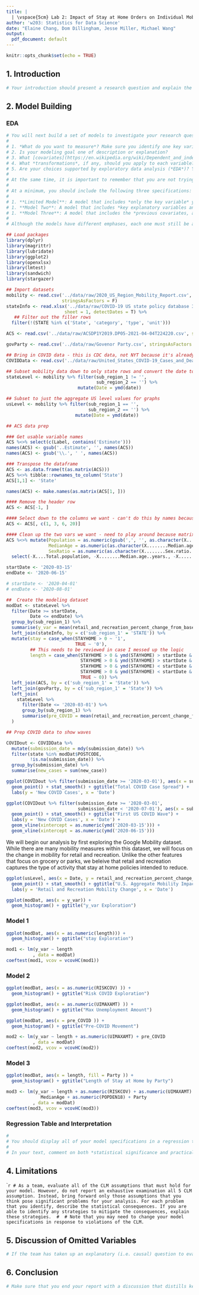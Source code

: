 ```yaml
---
title: |
  | \vspace{5cm} Lab 2: Impact of Stay at Home Orders on Individual Mobility
author: 'w203: Statistics for Data Science'
date: "Elaine Chang, Dom Dillingham, Jesse Miller, Michael Wang"
output:
  pdf_document: default
---
```


\newpage 

```r
knitr::opts_chunk$set(echo = TRUE)
```

## 1. Introduction

```r
# Your introduction should present a research question and explain the concept that you're attempting to measure and how it will be operationalized. This section should pave the way for the body of the report, preparing the reader to understand why the models are constructed the way that they are. It is not enough to simply say "We are looking for policies that help against COVID."  Your introduction must do work for you, focusing the reader on a specific measurement goal, making them care about it, and propelling the narrative forward. This is also good time to put your work into context, discuss cross-cutting issues, and assess the overall appropriateness of the data.
```

## 2. Model Building

### EDA

```r
# You will next build a set of models to investigate your research question, documenting your decisions. Here are some things to keep in mind during your model building process:
# 
# 1. *What do you want to measure*? Make sure you identify one key variable (possibly more in rare cases) that will allow you to derive conclusions relevant to your research question, and include this variables in all model specifications.
# 2. Is your modeling goal one of description or explanation? 
# 3. What [covariates](https://en.wikipedia.org/wiki/Dependent_and_independent_variables#Statistics_synonyms) help you achieve your modeling goals? What covariates are problematic, either due to *collinearity*, or because they will absorb some of a causal effect you want to measure?
# 4. What *transformations*, if any, should you apply to each variable? These transformations might reveal linearities in the data, make your results relevant, or help you meet model assumptions.
# 5. Are your choices supported by exploratory data analysis (*EDA*)? You will likely start with some general EDA to *detect anomalies* (missing values, top-coded variables, etc.). From then on, your EDA should be interspersed with your model building. Use visual tools to *guide* your decisions. You can also leverage statistical *tests* to help assess whether variables, or groups of variables, are improving model fit.
# 
# At the same time, it is important to remember that you are not trying to create one perfect model. You will create several specifications, giving the reader a sense of how robust (or sensitive) your results are to modeling choices, and to show that you're not just cherry-picking the specification that leads to the largest effects.
# 
# At a minimum, you should include the following three specifications:
# 
# 1. **Limited Model**: A model that includes *only the key variable* you want to measure and nothing (or almost nothing) else. This variables might be transformed, as determined by your EDA, but the model should include the absolute minimum number of covariates (perhaps one, or at most two-three, covariates if they are so crucial that it would be unreasonable to omit them). 
# 1. **Model Two**: A model that includes *key explanatory variables and covariates that you believe advance your modeling* goals without introducing too much multicollinearity or causing other issues. This model should strike a balance between accuracy and parsimony and reflect your best understanding of the relationships among key variables.
# 1. **Model Three**: A model that includes the *previous covariates, and many other covariates*, erring on the side of inclusion. A key purpose of this model is to evaluate how parameters of interest change (if at all) when additional, potentially colinear variables are included in the model specification.
# 
# Although the models have different emphases, each one must still be a reasonable choice given your modeling goals.  The idea is to choose models that encircle the space of reasonable modeling choices, and to give an overall understanding of how these choices impact results.
```

```r
## Load packages 
library(dplyr)
library(magrittr)
library(lubridate)
library(ggplot2)
library(openxlsx)
library(lmtest)
library(sandwich)
library(stargazer)

## Import datasets
mobility <- read.csv('../data/raw/2020_US_Region_Mobility_Report.csv',
                     stringsAsFactors = F)
stateInfo <- read.xlsx('../data/raw/COVID-19 US state policy database 3_17_2021.xlsx',
                      sheet = 1, detectDates = T) %>%
   ## Filter out the filler rows
  filter(!(STATE %in% c('State', 'category', 'type', 'unit'))) 

ACS <- read.csv('../data/raw/ACSDP1Y2019.DP05-2021-04-04T224220.csv', stringsAsFactors = F)

govParty <- read.csv('../data/raw/Govenor Party.csv', stringsAsFactors = F)

## Bring in COVID data - this is CDC data, not NYT because it's already incremental and easier to work with
COVIDData <- read.csv('../data/raw/United_States_COVID-19_Cases_and_Deaths_by_State_over_Time.csv', stringsAsFactors = F) 

## Subset mobility data down to only state rows and convert the date to a date
stateLevel <- mobility %>% filter(sub_region_1 != '', 
                                  sub_region_2 == '') %>%
                           mutate(Date = ymd(date))

## Subset to just the aggregate US level values for graphs
usLevel <- mobility %>% filter(sub_region_1 == '', 
                               sub_region_2 == '') %>% 
                          mutate(Date = ymd(date))

## ACS data prep

### Get usable variable names
ACS %<>% select(c(Label, contains('Estimate')))
names(ACS) <- gsub('..Estimate', '', names(ACS))
names(ACS) <- gsub('\\.', ' ', names(ACS))

### Transpose the dataframe
ACS <- as.data.frame(t(as.matrix(ACS)))
ACS %<>% tibble::rownames_to_column('State')
ACS[1,1] <- 'State'

names(ACS) <- make.names(as.matrix(ACS[1, ]))

#### Remove the header row
ACS <- ACS[-1, ] 

#### Select down to the columns we want - can't do this by names because of duplicates
ACS <- ACS[, c(1, 3, 6, 20)]

#### Clean up the two vars we want - need to play around because matrix converts to factors
ACS %<>% mutate(Population = as.numeric(gsub(',', '', as.character(X....Total.population))), 
                MedianAge = as.numeric(as.character(X........Median.age..years.)), 
                SexRatio = as.numeric(as.character(X........Sex.ratio..males.per.100.females.))) %>%
  select(-X....Total.population, -X........Median.age..years., -X........Sex.ratio..males.per.100.females.)

startDate <- '2020-03-15'
endDate <- '2020-06-15'

# startDate <- '2020-04-01'
# endDate <- '2020-08-01'

##  Create the modeling dataset
modDat <- stateLevel %>%
  filter(Date >= startDate,
         Date <= endDate) %>%
  group_by(sub_region_1) %>%
  summarise(y_var = mean(retail_and_recreation_percent_change_from_baseline)) %>%
  left_join(stateInfo, by = c('sub_region_1' = 'STATE')) %>%
  mutate(stay = case_when(STAYHOME > 0 ~ '1',
                          TRUE ~ '0'),
         ## This needs to be reviewed in case I messed up the logic
         length = case_when(STAYHOME > 0 & ymd(STAYHOME) > startDate & ymd(END_STHM) < endDate ~ ymd(END_STHM) - ymd(STAYHOME),
                            STAYHOME > 0 & ymd(STAYHOME) > startDate & ymd(END_STHM) > endDate ~ ymd(endDate) - ymd(STAYHOME),
                            STAYHOME > 0 & ymd(STAYHOME) < startDate & ymd(END_STHM) < endDate ~ ymd(END_STHM) - ymd(startDate),
                            STAYHOME > 0 & ymd(STAYHOME) < startDate & ymd(END_STHM) > endDate ~ ymd(endDate) - ymd(startDate),
                            TRUE ~ 0)) %>% 
  left_join(ACS, by = c('sub_region_1' = 'State')) %>%
  left_join(govParty, by = c('sub_region_1' = 'State')) %>%
  left_join(
    stateLevel %>% 
      filter(Date <= '2020-03-01') %>%
      group_by(sub_region_1) %>%
      summarise(pre_COVID = mean(retail_and_recreation_percent_change_from_baseline))
  )

## Prep COVID data to show waves

COVIDout <- COVIDData %>%
  mutate(submission_date = mdy(submission_date)) %>%
  filter(state %in% modDat$POSTCODE,
         !is.na(submission_date)) %>%
  group_by(submission_date) %>%
  summarise(new_cases = sum(new_case))
```

```r
ggplot(COVIDout %>% filter(submission_date >= '2020-03-01'), aes(x = submission_date, y = new_cases)) +
  geom_point() + stat_smooth() + ggtitle("Total COVID Case Spread") + 
  labs(y = 'New COVID Cases', x = 'Date')
```

```r
ggplot(COVIDout %>% filter(submission_date >= '2020-03-01',
                           submission_date < '2020-07-01'), aes(x = submission_date, y = new_cases)) +
  geom_point() + stat_smooth() + ggtitle("First US COVID Wave") + 
  labs(y = 'New COVID Cases', x = 'Date') + 
  geom_vline(xintercept = as.numeric(ymd('2020-03-15'))) + 
  geom_vline(xintercept = as.numeric(ymd('2020-06-15')))
```

We will begin our analysis by first exploring the Google Mobility dataset. While there are many mobility measures within this dataset, we will focus on the change in mobility for retail and recreation. Unlike the other features that focus on grocery or parks, we beleive that retail and recreation captures the type of activity that stay at home policies intended to reduce. 

```r
ggplot(usLevel, aes(x = Date, y = retail_and_recreation_percent_change_from_baseline)) +
  geom_point() + stat_smooth() + ggtitle("U.S. Aggregate Mobility Impact") + 
  labs(y = 'Retail and Recreation Mobility Change', x = 'Date')
```

```r
ggplot(modDat, aes(x = y_var)) +
  geom_histogram() + ggtitle("y_var Exploration") 
```

### Model  1

```r
ggplot(modDat, aes(x = as.numeric(length))) +
  geom_histogram() + ggtitle("stay Exploration") 
```

```r
mod1 <- lm(y_var ~ length
          , data = modDat)
coeftest(mod1, vcov = vcovHC(mod1))
```



### Model 2

```r
ggplot(modDat, aes(x = as.numeric(RISKCOV) )) +
  geom_histogram() + ggtitle("Risk COVID Exploration") 
```

```r
ggplot(modDat, aes(x = as.numeric(UIMAXAMT) )) +
  geom_histogram() + ggtitle("Max Unemployment Amount") 
```

```r
ggplot(modDat, aes(x = pre_COVID )) +
  geom_histogram() + ggtitle("Pre-COVID Movement") 
```

```r
mod2 <- lm(y_var ~ length + as.numeric(UIMAXAMT) + pre_COVID
          , data = modDat)
coeftest(mod2, vcov = vcovHC(mod2))
```

### Model 3
```r
ggplot(modDat, aes(x = length, fill = Party )) +
  geom_histogram() + ggtitle("Length of Stay at Home by Party") 
```

```r
mod3 <- lm(y_var ~ length + as.numeric(RISKCOV) + as.numeric(UIMAXAMT) + pre_COVID + 
             MedianAge + as.numeric(POPDEN18) + Party
          , data = modDat)
coeftest(mod3, vcov = vcovHC(mod3))
```

### Regression Table and Interpretation
```r
# 
# You should display all of your model specifications in a regression table, using a package like [`stargazer`](https://cran.r-project.org/web/packages/stargazer/vignettes/stargazer.pdf) to format your output. It should be easy for the reader to find the coefficients that represent key effects at the top of the regression table, and scan horizontally to see how they change from specification to specification. Make sure that you display the most appropriate standard errors in your table, along with significance stars.
# 
# In your text, comment on both *statistical significance and practical significance*. You may want to include statistical tests besides the standard t-tests for regression coefficients.
```

## 4. Limitations

````r
# As a team, evaluate all of the CLM assumptions that must hold for your model. However, do not report an exhaustive examination all 5 CLM assumption. Instead, bring forward only those assumptions that you think pose significant problems for your analysis. For each problem that you identify, describe the statistical consequences. If you are able to identify any strategies to mitigate the consequences, explain these strategies. 
# 
# Note that you may need to change your model specifications in response to violations of the CLM. 
```

## 5. Discussion of Omitted Variables

```r
# If the team has taken up an explanatory (i.e. causal) question to evaluate, then identify what you think are the 5 most important *omitted variables* that bias results you care about. For each variable, you should *reason about the direction of bias* caused by omitting this variable. If you can argue whether the bias is large or small, that is even better. State whether you have any variables available that may proxy (even imperfectly) for the omitted variable. Pay particular attention to whether each omitted variable bias is *towards zero or away from zero*. You will use this information to judge whether the effects you find are likely to be real, or whether they might be entirely an artifact of omitted variable bias.
```

## 6. Conclusion

```r
# Make sure that you end your report with a discussion that distills key insights from your estimates and addresses your research question.
```